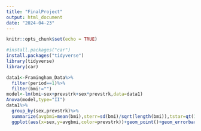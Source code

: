 ---
title: "FinalProject"
output: html_document
date: "2024-04-23"
---

```{r setup, include=FALSE}
knitr::opts_chunk$set(echo = TRUE)
```

```{r}
#install.packages("car")
install.packages("tidyverse")
library(tidyverse)
library(car)
```


```{r}
data1<-Framingham_Data%>%
  filter(period==1)%>%
  filter(bmi!="")
model<-lm(bmi~sex+prevstrk+sex*prevstrk,data=data1)
Anova(model,type="II")
data1%>%
  group_by(sex,prevstrk)%>%
  summarize(avgbmi=mean(bmi),sterr=sd(bmi)/sqrt(length(bmi)),tstar=qt(1-0.05/2,length(bmi)-1))%>%
  ggplot(aes(x=sex,y=avgbmi,color=prevstrk))+geom_point()+geom_errorbar(aes(ymin=avgbmi-tstar*sterr,ymax=avgbmi+tstar*sterr))
```

